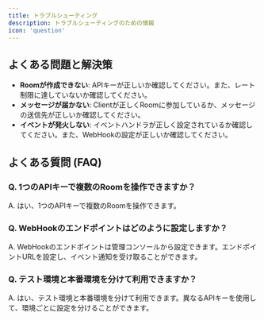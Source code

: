 ```yaml
---
title: トラブルシューティング
description: トラブルシューティングのための情報
icon: 'question'
---
```


## よくある問題と解決策

- **Roomが作成できない**: APIキーが正しいか確認してください。また、レート制限に達していないか確認してください。
- **メッセージが届かない**: Clientが正しくRoomに参加しているか、メッセージの送信先が正しいか確認してください。
- **イベントが発火しない**: イベントハンドラが正しく設定されているか確認してください。また、WebHookの設定が正しいか確認してください。

## よくある質問 (FAQ)

### Q. 1つのAPIキーで複数のRoomを操作できますか？
A. はい、1つのAPIキーで複数のRoomを操作できます。

### Q. WebHookのエンドポイントはどのように設定しますか？
A. WebHookのエンドポイントは管理コンソールから設定できます。エンドポイントURLを設定し、イベント通知を受け取ることができます。

### Q. テスト環境と本番環境を分けて利用できますか？
A. はい、テスト環境と本番環境を分けて利用できます。異なるAPIキーを使用して、環境ごとに設定を分けることができます。